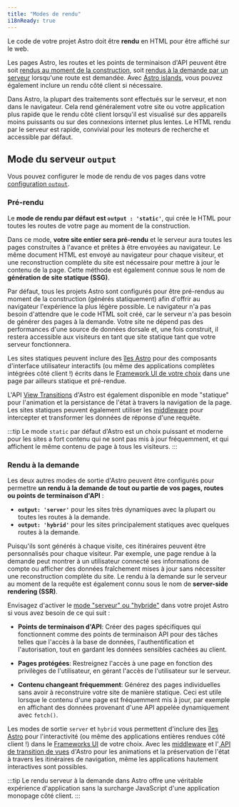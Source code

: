 ```yaml
---
title: "Modes de rendu"
i18nReady: true
---
```


Le code de votre projet Astro doit être **rendu** en HTML pour être affiché sur le web. 

Les pages Astro, les routes et les points de terminaison d'API peuvent être soit [rendus au moment de la construction](#pré-rendu), soit [rendus à la demande par un serveur](#rendu-à-la-demande) lorsqu'une route est demandée. Avec [Astro islands](/fr/concepts/islands/), vous pouvez également inclure un rendu côté client si nécessaire.

Dans Astro, la plupart des traitements sont effectués sur le serveur, et non dans le navigateur. Cela rend généralement votre site ou votre application plus rapide que le rendu côté client lorsqu'il est visualisé sur des appareils moins puissants ou sur des connexions internet plus lentes. Le HTML rendu par le serveur est rapide, convivial pour les moteurs de recherche et accessible par défaut.

## Mode du serveur `output`

Vous pouvez configurer le mode de rendu de vos pages dans votre [configuration `output`](/fr/reference/configuration-reference/#output).

### Pré-rendu

Le **mode de rendu par défaut est __`output : 'static'`__**, qui crée le HTML pour toutes les routes de votre page au moment de la construction.

Dans ce mode, **votre site entier sera pré-rendu** et le serveur aura toutes les pages construites à l'avance et prêtes à être envoyées au navigateur. Le même document HTML est envoyé au navigateur pour chaque visiteur, et une reconstruction complète du site est nécessaire pour mettre à jour le contenu de la page. Cette méthode est également connue sous le nom de **génération de site statique (SSG)**. 

Par défaut, tous les projets Astro sont configurés pour être pré-rendus au moment de la construction (générés statiquement) afin d'offrir au navigateur l'expérience la plus légère possible. Le navigateur n'a pas besoin d'attendre que le code HTML soit créé, car le serveur n'a pas besoin de générer des pages à la demande. Votre site ne dépend pas des performances d'une source de données dorsale et, une fois construit, il restera accessible aux visiteurs en tant que site statique tant que votre serveur fonctionnera.

Les sites statiques peuvent inclure des [îles Astro](/fr/concepts/islands/) pour des composants d'interface utilisateur interactifs (ou même des applications complètes intégrées côté client !) écrits dans le [Framework UI de votre choix](/fr/guides/framework-components/) dans une page par ailleurs statique et pré-rendue.

L'API [View Transitions](/fr/guides/view-transitions/) d'Astro est également disponible en mode "statique" pour l'animation et la persistance de l'état à travers la navigation de la page. Les sites statiques peuvent également utiliser les [middleware](/fr/guides/middleware/) pour intercepter et transformer les données de réponse d'une requête.

:::tip
Le mode `static` par défaut d'Astro est un choix puissant et moderne pour les sites a fort contenu qui ne sont pas mis à jour fréquemment, et qui affichent le même contenu de page à tous les visiteurs.
:::

### Rendu à la demande

Les deux autres modes de sortie d'Astro peuvent être configurés pour permettre **un rendu à la demande de tout ou partie de vos pages, routes ou points de terminaison d'API** :
  - __`output: 'server'`__ pour les sites très dynamiques avec la plupart ou toutes les routes à la demande.
  - __`output: 'hybrid'`__ pour les sites principalement statiques avec quelques routes à la demande. 
  
Puisqu'ils sont générés à chaque visite, ces itinéraires peuvent être personnalisés pour chaque visiteur. Par exemple, une page rendue à la demande peut montrer à un utilisateur connecté ses informations de compte ou afficher des données fraîchement mises à jour sans nécessiter une reconstruction complète du site. Le rendu à la demande sur le serveur au moment de la requête est également connu sous le nom de **server-side rendering (SSR)**.

Envisagez d'activer le [mode "serveur" ou "hybride"](/fr/guides/server-side-rendering/#enable-on-demand-server-rendering) dans votre projet Astro si vous avez besoin de ce qui suit :

- **Points de terminaison d'API**: Créer des pages spécifiques qui fonctionnent comme des points de terminaison API pour des tâches telles que l'accès à la base de données, l'authentification et l'autorisation, tout en gardant les données sensibles cachées au client.

- **Pages protégées**: Restreignez l'accès à une page en fonction des privilèges de l'utilisateur, en gérant l'accès de l'utilisateur sur le serveur.

- **Contenu changeant fréquemment**: Générez des pages individuelles sans avoir à reconstruire votre site de manière statique. Ceci est utile lorsque le contenu d'une page est fréquemment mis à jour, par exemple en affichant des données provenant d'une API appelée dynamiquement avec `fetch()`.

Les modes de sortie `server` et `hybrid` vous permettent d'inclure des [îles Astro](/fr/concepts/islands/) pour l'interactivité (ou même des applications entières rendues côté client !) dans le [Frameworks UI](/fr/guides/framework-components/) de votre choix. Avec les [middleware](/fr/guides/middleware/) et l'[ API de transition de vues](/fr/guides/view-transitions/) d'Astro pour les animations et la préservation de l'état à travers les itinéraires de navigation, même les applications hautement interactives sont possibles.

:::tip
Le rendu serveur à la demande dans Astro offre une véritable expérience d'application sans la surcharge JavaScript d'une application monopage côté client.
:::
